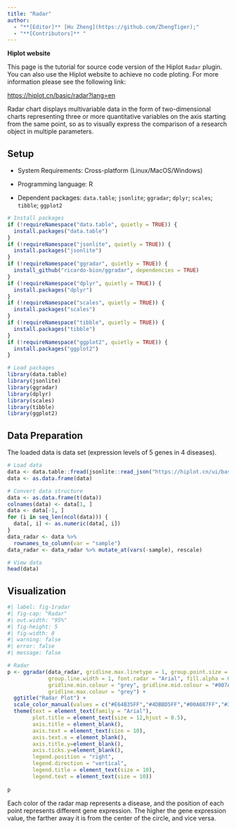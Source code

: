 ```yaml
---
title: "Radar"
author:
  - "**[Editor]** [Hu Zheng](https://github.com/ZhengTiger);"
  - "**[Contributors]** "
---
```


::: callout-note
**Hiplot website**

This page is the tutorial for source code version of the Hiplot `Radar` plugin. You can also use the Hiplot website to achieve no code ploting. For more information please see the following link:

<https://hiplot.cn/basic/radar?lang=en>
:::

Radar chart displays multivariable data in the form of two-dimensional charts representing three or more quantitative variables on the axis starting from the same point, so as to visually express the comparison of a research object in multiple parameters.

## Setup

-   System Requirements: Cross-platform (Linux/MacOS/Windows)

-   Programming language: R

-   Dependent packages: `data.table`; `jsonlite`; `ggradar`; `dplyr`; `scales`; `tibble`; `ggplot2`

```r
# Install packages
if (!requireNamespace("data.table", quietly = TRUE)) {
  install.packages("data.table")
}
if (!requireNamespace("jsonlite", quietly = TRUE)) {
  install.packages("jsonlite")
}
if (!requireNamespace("ggradar", quietly = TRUE)) {
  install_github("ricardo-bion/ggradar", dependencies = TRUE)
}
if (!requireNamespace("dplyr", quietly = TRUE)) {
  install.packages("dplyr")
}
if (!requireNamespace("scales", quietly = TRUE)) {
  install.packages("scales")
}
if (!requireNamespace("tibble", quietly = TRUE)) {
  install.packages("tibble")
}
if (!requireNamespace("ggplot2", quietly = TRUE)) {
  install.packages("ggplot2")
}

# Load packages
library(data.table)
library(jsonlite)
library(ggradar)
library(dplyr)
library(scales)
library(tibble)
library(ggplot2)
```

## Data Preparation

The loaded data is data set (expression levels of 5 genes in 4 diseases).

```r
# Load data
data <- data.table::fread(jsonlite::read_json("https://hiplot.cn/ui/basic/radar/data.json")$exampleData$textarea[[1]])
data <- as.data.frame(data)

# Convert data structure
data <- as.data.frame(t(data))
colnames(data) <- data[1, ]
data <- data[-1, ]
for (i in seq_len(ncol(data))) {
  data[, i] <- as.numeric(data[, i])
}
data_radar <- data %>%
  rownames_to_column(var = "sample")
data_radar <- data_radar %>% mutate_at(vars(-sample), rescale)

# View data
head(data)
```

## Visualization

```r
#| label: fig-1radar
#| fig-cap: "Radar"
#| out.width: "95%"
#| fig-height: 5
#| fig-width: 8
#| warning: false
#| error: false
#| message: false

# Radar
p <- ggradar(data_radar, gridline.max.linetype = 1, group.point.size = 4,
             group.line.width = 1, font.radar = "Arial", fill.alpha = 0.5,
             gridline.min.colour = "grey", gridline.mid.colour = "#007A87",
             gridline.max.colour = "grey") +
  ggtitle("Radar Plot") +
  scale_color_manual(values = c("#E64B35FF","#4DBBD5FF","#00A087FF","#3C5488FF")) +
  theme(text = element_text(family = "Arial"),
        plot.title = element_text(size = 12,hjust = 0.5),
        axis.title = element_blank(),
        axis.text = element_text(size = 10),
        axis.text.x = element_blank(),
        axis.title.y=element_blank(),
        axis.ticks.y=element_blank(),
        legend.position = "right",
        legend.direction = "vertical",
        legend.title = element_text(size = 10),
        legend.text = element_text(size = 10))
 
p
```

Each color of the radar map represents a disease, and the position of each point represents different gene expression. The higher the gene expression value, the farther away it is from the center of the circle, and vice versa.


